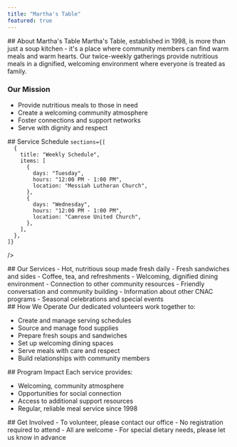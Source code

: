 ```yaml
---
title: "Martha's Table"
featured: true
---
```



<Section type="full">
## About Martha's Table
Martha's Table, established in 1998, is more than just a soup kitchen - it's a place where community members can find warm meals and warm hearts. Our twice-weekly gatherings provide nutritious meals in a dignified, welcoming environment where everyone is treated as family.

### Our Mission
- Provide nutritious meals to those in need
- Create a welcoming community atmosphere
- Foster connections and support networks
- Serve with dignity and respect
</Section>

<Section type="schedule">
  ## Service Schedule
  <Schedule

    sections={[
      {
        title: "Weekly Schedule",
        items: [
          {
            days: "Tuesday",
            hours: "12:00 PM - 1:00 PM",
            location: "Messiah Lutheran Church",
          },
          {
            days: "Wednesday",
            hours: "12:00 PM - 1:00 PM",
            location: "Camrose United Church",
          },
        ],
      },
    ]}
  />
</Section>

<Section type="services">
  ## Our Services

<ServiceCard title="Community Meal Service">
- Hot, nutritious soup made fresh daily
- Fresh sandwiches and sides
- Coffee, tea, and refreshments
- Welcoming, dignified dining environment
</ServiceCard>

<ServiceCard title="Additional Support">
- Connection to other community resources
- Friendly conversation and community building
- Information about other CNAC programs
- Seasonal celebrations and special events
</ServiceCard>
</Section>

<Section type="full">
## How We Operate
Our dedicated volunteers work together to:

- Create and manage serving schedules
- Source and manage food supplies
- Prepare fresh soups and sandwiches
- Set up welcoming dining spaces
- Serve meals with care and respect
- Build relationships with community members
</Section>

<Section type="bordered">
## Program Impact
Each service provides:

- Welcoming, community atmosphere
- Opportunities for social connection
- Access to additional support resources
- Regular, reliable meal service since 1998
</Section>

<Section type="full">
## Get Involved
- To volunteer, please contact our office
- No registration required to attend
- All are welcome
- For special dietary needs, please let us know in advance
</Section>
